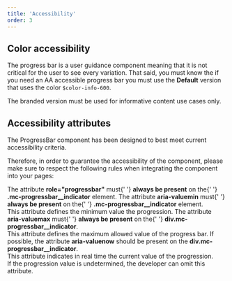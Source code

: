 ```yaml
---
title: 'Accessibility'
order: 3
---
```


## Color accessibility

The progress bar is a user guidance component meaning that it is not critical for the user to see every variation. That said, you must know the if you need an AA accessible progress bar you must use the **Default** version that uses the color `$color-info-600`.

The branded version must be used for informative content use cases only.

## Accessibility attributes

The ProgressBar component has been designed to best meet current accessibility criteria.

Therefore, in order to guarantee the accessibility of the component, please make sure to respect the following rules when integrating the component into your pages:

<HintItem>
  The attribute <strong>role="progressbar"</strong> must{' '}
  <strong>always be present</strong> on the{' '}
  <strong>.mc-progressbar__indicator</strong> element.
</HintItem>
<HintItem>
  The attribute <strong>aria-valuemin</strong> must{' '}
  <strong>always be present</strong> on the{' '}
  <strong>.mc-progressbar__indicator</strong> element. <br />
  This attribute defines the minimum value the progression.
</HintItem>
<HintItem>
  The attribute <strong>aria-valuemax</strong> must{' '}
  <strong>always be present</strong> on the{' '}
  <strong>div.mc-progressbar__indicator</strong>. <br />
  This attribute defines the maximum allowed value of the progress bar.
</HintItem>
<HintItem>
  If possible, the attribute <strong>aria-valuenow</strong> should be present on
  the <strong>div.mc-progressbar__indicator</strong>. <br />
  This attribute indicates in real time the current value of the progression. <br />
  If the progression value is undetermined, the developer can omit this
  attribute.
</HintItem>
